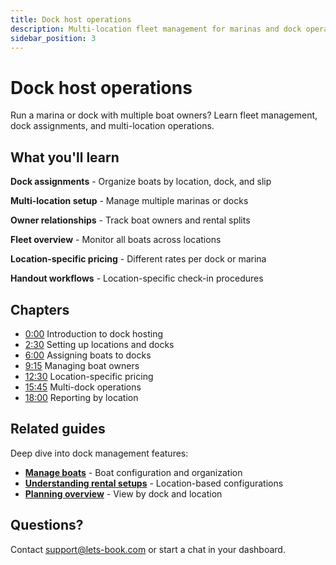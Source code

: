 ```yaml
---
title: Dock host operations
description: Multi-location fleet management for marinas and dock operators
sidebar_position: 3
---
```



# Dock host operations

<VideoPlayer videoId="VIDEO_ID_HERE" title="Dock host operations" />

Run a marina or dock with multiple boat owners? Learn fleet management, dock assignments, and multi-location operations.

## What you'll learn

**Dock assignments** - Organize boats by location, dock, and slip

**Multi-location setup** - Manage multiple marinas or docks

**Owner relationships** - Track boat owners and rental splits

**Fleet overview** - Monitor all boats across locations

**Location-specific pricing** - Different rates per dock or marina

**Handout workflows** - Location-specific check-in procedures

## Chapters

- [0:00](https://www.youtube.com/watch?v=VIDEO_ID_HERE&t=0s) Introduction to dock hosting
- [2:30](https://www.youtube.com/watch?v=VIDEO_ID_HERE&t=150s) Setting up locations and docks
- [6:00](https://www.youtube.com/watch?v=VIDEO_ID_HERE&t=360s) Assigning boats to docks
- [9:15](https://www.youtube.com/watch?v=VIDEO_ID_HERE&t=555s) Managing boat owners
- [12:30](https://www.youtube.com/watch?v=VIDEO_ID_HERE&t=750s) Location-specific pricing
- [15:45](https://www.youtube.com/watch?v=VIDEO_ID_HERE&t=945s) Multi-dock operations
- [18:00](https://www.youtube.com/watch?v=VIDEO_ID_HERE&t=1080s) Reporting by location

## Related guides

Deep dive into dock management features:

- **[Manage boats](/guides/boats/manage-boats)** - Boat configuration and organization
- **[Understanding rental setups](/guides/settings/understanding-rental-setup)** - Location-based configurations
- **[Planning overview](/guides/day-to-day/planning-overview)** - View by dock and location

## Questions?

Contact [support@lets-book.com](mailto:support@lets-book.com) or start a chat in your dashboard.
